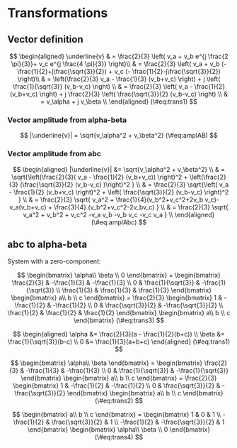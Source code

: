 # Transformations


## Vector definition

$$
\begin{aligned}
\underline{v} 
& = \frac{2}{3} \left( v_a + v_b e^{j \frac{2 \pi}{3}}+ v_c e^{j \frac{4 \pi}{3}} \right)\\
& = \frac{2}{3} \left( v_a + v_b (- \frac{1}{2}+j\frac{\sqrt{3}}{2}) + v_c (- \frac{1}{2}-j\frac{\sqrt{3}}{2}) \right)\\
& = \left(\frac{2}{3} v_a - \frac{1}{3}  (v_b+v_c) \right) + j \left( \frac{1}{\sqrt{3}} (v_b-v_c) \right)   \\
& = \frac{2}{3} \left( v_a - \frac{1}{2}  (v_b+v_c) \right) + j \frac{2}{3} \left( \frac{\sqrt{3}}{2} (v_b-v_c) \right)   \\
& = v_\alpha + j v_\beta   \\
\end{aligned}
(\#eq:trans1)
$$

### Vector amplitude from alpha-beta

$$
|\underline{v}| = \sqrt{v_\alpha^2 +  v_\beta^2}
(\#eq:amplAB)
$$


### Vector amplitude from abc

$$
\begin{aligned}
|\underline{v}| &= \sqrt{v_\alpha^2 +  v_\beta^2}  \\
& =  \sqrt{\left(\frac{2}{3}( v_a - \frac{1}{2}  (v_b+v_c)) \right)^2 + \left(\frac{2}{3} (\frac{\sqrt{3}}{2} (v_b-v_c) )\right)^2 }  \\
& = \frac{2}{3} \sqrt{\left( v_a - \frac{1}{2}  (v_b+v_c) \right)^2 + \left( \frac{\sqrt{3}}{2} (v_b-v_c) \right)^2 }  \\
& = \frac{2}{3} \sqrt{ v_a^2 + \frac{1}{4}(v_b^2+v_c^2+2v_b v_c)-v_a(v_b+v_c)  + \frac{3}{4} (v_b^2+v_c^2-2v_bv_c)  } \\
& = \frac{2}{3} \sqrt{ v_a^2 + v_b^2 + v_c^2 -v_a v_b -v_b v_c  -v_c v_a } \\
\end{aligned}
(\#eq:amplAbc)
$$



## abc to alpha-beta

System with a zero-component:

$$
\begin{bmatrix} \alpha\\ \beta \\ 0 \end{bmatrix}
= \begin{bmatrix} \frac{2}{3} & -\frac{1}{3} & -\frac{1}{3} \\ 0 & \frac{1}{\sqrt{3}} & -\frac{1}{\sqrt{3}} \\ \frac{1}{3} & \frac{1}{3} & \frac{1}{3} \end{bmatrix}
\begin{bmatrix} a\\ b \\ c \end{bmatrix}
= \frac{2}{3} \begin{bmatrix} 1 & -\frac{1}{2} & -\frac{1}{2} \\ 0 & \frac{\sqrt{3}}{2} & -\frac{\sqrt{3}}{2} \\ \frac{1}{2} & \frac{1}{2} & \frac{1}{2} \end{bmatrix}
\begin{bmatrix} a\\ b \\ c \end{bmatrix}
(\#eq:trans3)
$$

$$
\begin{aligned}
\alpha &= \frac{2}{3}(a - \frac{1}{2}(b+c)) \\
\beta &= \frac{1}{\sqrt{3}}(b-c) \\
0 &= \frac{1}{3}(a+b+c)
\end{aligned}
(\#eq:trans1)
$$


$$
\begin{bmatrix} \alpha\\ \beta \end{bmatrix}
= \begin{bmatrix} \frac{2}{3} & -\frac{1}{3} & -\frac{1}{3} \\ 0 & \frac{1}{\sqrt{3}} & -\frac{1}{\sqrt{3}} \end{bmatrix}
\begin{bmatrix} a\\ b \\ c \end{bmatrix}
= \frac{2}{3} \begin{bmatrix} 1 & -\frac{1}{2} & -\frac{1}{2} \\ 0 & \frac{\sqrt{3}}{2} & -\frac{\sqrt{3}}{2} \end{bmatrix}
\begin{bmatrix} a\\ b \\ c \end{bmatrix}
(\#eq:trans2)
$$

$$
\begin{bmatrix} a\\ b \\ c \end{bmatrix}
= \begin{bmatrix} 1 & 0 & 1 \\ -\frac{1}{2} & \frac{\sqrt{3}}{2} & 1 \\ -\frac{1}{2} & -\frac{\sqrt{3}}{2} & 1 \end{bmatrix}
\begin{bmatrix} \alpha\\ \beta \\ 0 \end{bmatrix}
(\#eq:trans4)
$$




